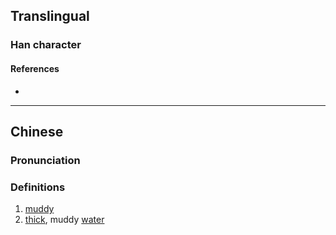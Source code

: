 {{character info}}
==Translingual==

===Han character===
{{Han char|rn=85|rad=水|as=22|sn=25|four=30132|canj=EJBV|ids=⿰氵囊}}

====References====
* {{Han ref|kx=0664.090|dkj=18822|dj=1072.330|hdz=31798.040|uh=7062|ud=28770|bh=F8F5|bd=63733}}

----

==Chinese==
{{zh-forms}}

===Pronunciation===
{{zh-pron
|m=nǎng
|c=nong5
|mn=lóng
|mc=y
|oc=y
|ma=
|cat=a,n
}}

===Definitions===
{{zh-hanzi}}

# [[muddy]]
# [[thick]], muddy [[water]]